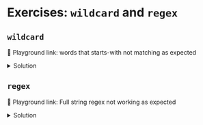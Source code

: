 # Exercises: `wildcard` and `regex`

## `wildcard`

<Playground url="https://search-playground.mongodb.com/tools/code-sandbox/snapshots/67d1e0cd20b1632e508742aa">🔗 Playground link: words that starts-with not matching as expected</Playground>
<details>
  <summary>Solution</summary>
  <div>
  ```js
  "analyzer": "lucene.standard"
  ```
  The matching needs to occur at the word level, and thus needs (non-keyword) tokenization.

  And `allowAnalyzedField: true` needs to be set, allowing searches when using a tokenizing analyzer.
  
  <Playground url="https://search-playground.corp.mongodb.com/tools/code-sandbox/snapshots/67d1e0f5643f61797f19d31b">🔗 solution</Playground>
  </div>
</details>

## ``regex``

<Playground url="https://search-playground.corp.mongodb.com/tools/code-sandbox/snapshots/67d1dff6643f61797f19d319">🔗 Playground link: Full string regex not working as expected</Playground>
<details>
  <summary>Solution</summary>
  <div>
  ```js
  "analyzer": "lucene.keyword"
  ```
  Matching needs to occur across the full string, and thus needs to be `lucene.keyword`
  analyzed so that the full string is indexed as a single unit.

  <Playground url="https://search-playground.mongodb.com/tools/code-sandbox/snapshots/679caadcd0df60f0254e5d62">🔗 solution</Playground>
  </div>
</details>


